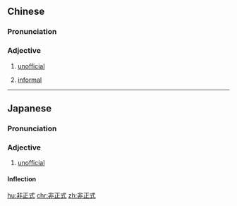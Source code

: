 ==Chinese==
{{zh-forms|type=12}}

===Pronunciation===
{{zh-pron
|m=fēizhèngshì
|c=fei1 zing3 sik1
|cat=a
}}

===Adjective===
{{zh-adj}}

# {{lb|zh|attributive}} [[unofficial]]
# {{lb|zh|attributive}} [[informal]]

----

==Japanese==
{{ja-kanjitab|yomi=o}}

===Pronunciation===
{{ja-pron|ひこうしき|y=o}}

===Adjective===
{{ja-adj|ひこうしき|infl=na}}

# [[unofficial]]

====Inflection====
{{ja-na|ひこうしき}}

[[hu:非正式]]
[[chr:非正式]]
[[zh:非正式]]